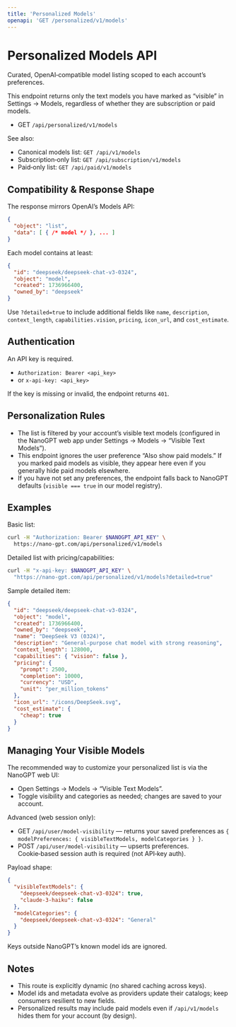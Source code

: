 ```yaml
---
title: 'Personalized Models'
openapi: 'GET /personalized/v1/models'
---
```


# Personalized Models API

Curated, OpenAI‑compatible model listing scoped to each account’s preferences.

This endpoint returns only the text models you have marked as “visible” in Settings → Models, regardless of whether they are subscription or paid models.

- GET `/api/personalized/v1/models`

See also:

- Canonical models list: `GET /api/v1/models`
- Subscription‑only list: `GET /api/subscription/v1/models`
- Paid‑only list: `GET /api/paid/v1/models`

## Compatibility & Response Shape

The response mirrors OpenAI’s Models API:

```json
{
  "object": "list",
  "data": [ { /* model */ }, ... ]
}
```

Each model contains at least:

```json
{
  "id": "deepseek/deepseek-chat-v3-0324",
  "object": "model",
  "created": 1736966400,
  "owned_by": "deepseek"
}
```

Use `?detailed=true` to include additional fields like `name`, `description`, `context_length`, `capabilities.vision`, `pricing`, `icon_url`, and `cost_estimate`.

## Authentication

An API key is required.

- `Authorization: Bearer <api_key>`
- or `x-api-key: <api_key>`

If the key is missing or invalid, the endpoint returns `401`.

## Personalization Rules

- The list is filtered by your account’s visible text models (configured in the NanoGPT web app under Settings → Models → “Visible Text Models”).
- This endpoint ignores the user preference “Also show paid models.” If you marked paid models as visible, they appear here even if you generally hide paid models elsewhere.
- If you have not set any preferences, the endpoint falls back to NanoGPT defaults (`visible === true` in our model registry).

## Examples

Basic list:

```bash
curl -H "Authorization: Bearer $NANOGPT_API_KEY" \
  https://nano-gpt.com/api/personalized/v1/models
```

Detailed list with pricing/capabilities:

```bash
curl -H "x-api-key: $NANOGPT_API_KEY" \
  "https://nano-gpt.com/api/personalized/v1/models?detailed=true"
```

Sample detailed item:

```json
{
  "id": "deepseek/deepseek-chat-v3-0324",
  "object": "model",
  "created": 1736966400,
  "owned_by": "deepseek",
  "name": "DeepSeek V3 (0324)",
  "description": "General-purpose chat model with strong reasoning",
  "context_length": 128000,
  "capabilities": { "vision": false },
  "pricing": {
    "prompt": 2500,
    "completion": 10000,
    "currency": "USD",
    "unit": "per_million_tokens"
  },
  "icon_url": "/icons/DeepSeek.svg",
  "cost_estimate": {
    "cheap": true
  }
}
```

## Managing Your Visible Models

The recommended way to customize your personalized list is via the NanoGPT web UI:

- Open Settings → Models → “Visible Text Models”.
- Toggle visibility and categories as needed; changes are saved to your account.

Advanced (web session only):

- GET `/api/user/model-visibility` — returns your saved preferences as `{ modelPreferences: { visibleTextModels, modelCategories } }`.
- POST `/api/user/model-visibility` — upserts preferences. Cookie‑based session auth is required (not API‑key auth).

Payload shape:

```json
{
  "visibleTextModels": {
    "deepseek/deepseek-chat-v3-0324": true,
    "claude-3-haiku": false
  },
  "modelCategories": {
    "deepseek/deepseek-chat-v3-0324": "General"
  }
}
```

Keys outside NanoGPT’s known model ids are ignored.

## Notes

- This route is explicitly dynamic (no shared caching across keys).
- Model ids and metadata evolve as providers update their catalogs; keep consumers resilient to new fields.
- Personalized results may include paid models even if `/api/v1/models` hides them for your account (by design).


